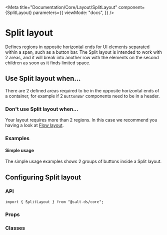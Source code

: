 
<Meta
  title="Documentation/Core/Layout/SplitLayout"
  component={SplitLayout}
  parameters={{
    viewMode: "docs",
  }}
/>

# Split layout

Defines regions in opposite horizontal ends for UI elements separated within a span, such as a button bar.
The Split layout is intended to work with 2 areas, and it will break into another row with the elements on the second children as soon as it finds limited space.

<Canvas>
  <Story id="core-layout-splitlayout--default-split-layout" />
</Canvas>

## Use Split layout when...

There are 2 defined areas required to be in the opposite horizontal ends of a container,
for example if 2 `ButtonBar` components need to be in a header.

### Don't use Split layout when...

Your layout requires more than 2 regions. In this case we recommend you having a look at [Flow layout](?path=/docs/documentation-core-layout-flowlayout--page).

### Examples

#### Simple usage

The simple usage examples shows 2 groups of buttons inside a Split layout.

<Canvas>
  <Story id="core-layout-splitlayout--split-layout-simple-usage" />
</Canvas>

## Configuring Split layout

### API

```
import { SplitLayout } from "@salt-ds/core";
```

### Props

<ArgsTable of={SplitLayout} />

### Classes

<CSSClassTable of={SplitLayout} />

<HelpAndSupport />

